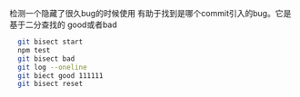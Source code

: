 检测一个隐藏了很久bug的时候使用
有助于找到是哪个commit引入的bug。它是基于二分查找的
good或者bad
``` bash
  git bisect start
  npm test
  git bisect bad
  git log --oneline
  git biect good 111111
  git bisect reset
```



